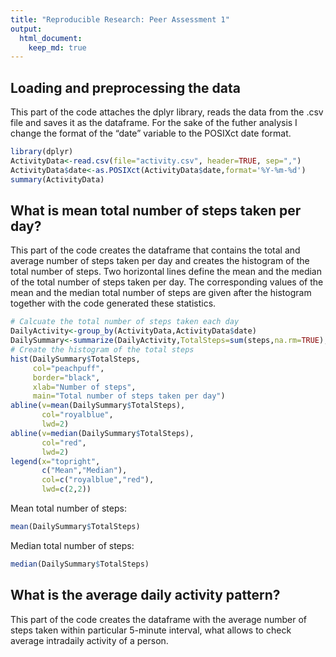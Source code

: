 ```yaml
---
title: "Reproducible Research: Peer Assessment 1"
output: 
  html_document:
    keep_md: true
---
```



## Loading and preprocessing the data  
This part of the code attaches the dplyr library, reads the data from the .csv file and saves it as the dataframe. For the sake of the futher analysis I change the format of the "date" variable to the POSIXct date format.  

```r
library(dplyr)
ActivityData<-read.csv(file="activity.csv", header=TRUE, sep=",")
ActivityData$date<-as.POSIXct(ActivityData$date,format='%Y-%m-%d')
summary(ActivityData)
```
## What is mean total number of steps taken per day?
This part of the code creates the dataframe that contains the total and average number of steps taken per day and creates the histogram of the total number of steps. Two horizontal lines define the mean and the median of the total number of steps taken per day. The corresponding values of the mean and the median total number of steps are given after the histogram together with the code generated these statistics.
```r

# Calcuate the total number of steps taken each day
DailyActivity<-group_by(ActivityData,ActivityData$date)
DailySummary<-summarize(DailyActivity,TotalSteps=sum(steps,na.rm=TRUE),AverageSteps=mean(steps,na.rm=TRUE))
# Create the histogram of the total steps
hist(DailySummary$TotalSteps,
     col="peachpuff",
     border="black",
     xlab="Number of steps",
     main="Total number of steps taken per day")
abline(v=mean(DailySummary$TotalSteps),
       col="royalblue",
       lwd=2)
abline(v=median(DailySummary$TotalSteps),
       col="red",
       lwd=2)
legend(x="topright",
       c("Mean","Median"),
       col=c("royalblue","red"),
       lwd=c(2,2))

```

Mean total number of steps:
```r
mean(DailySummary$TotalSteps)
```
Median total number of steps:
```r
median(DailySummary$TotalSteps)
```
## What is the average daily activity pattern?

This part of the code creates the dataframe with the average number of steps taken within particular 5-minute interval, what allows to check average intradaily activity of a person. 
